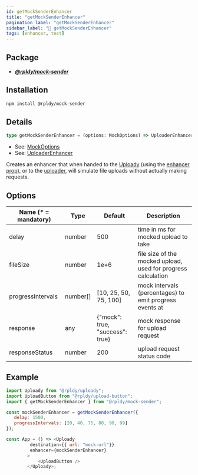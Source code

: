 ```yaml
---
id: getMockSenderEnhancer
title: "getMockSenderEnhancer"
pagination_label: "getMockSenderEnhancer"
sidebar_label: "💪 getMockSenderEnhancer"
tags: [enhancer, test]
---
```


## Package

- **_[@rpldy/mock-sender](../../packages/rpldy-mock-sender)_**

## Installation

```bash npm2yarn
npm install @rpldy/mock-sender
```

## Details

```typescript
type getMockSenderEnhancer = (options: MockOptions) => UploaderEnhancer;
```

- See: [MockOptions](../types#mockoptions)
- See: [UploaderEnhancer](../types#uploaderenhancer)

Creates an enhancer that when handed to the [Uploady](..) (using the [enhancer prop](..#enhancer)),
or to the [uploader](../uploader), will simulate file uploads without actually making requests.

## Options

| Name (* = mandatory) | Type    | Default       | Description  |
| -------------- | ------------- | ------------- | -------------|
| delay          | number        | 500           | time in ms for mocked upload to take|
| fileSize       | number        | 1e+6          | file size of the mocked upload, used for progress calculation|
| progressIntervals | number[]   | [10, 25, 50, 75, 100] | mock intervals (percentages) to emit progress events at|
| response       | any           |  {"mock": true, "success": true} | mock response for upload request|
| responseStatus | number        | 200           | upload request status code|

## Example

```javascript
import Uploady from "@rpldy/uploady";
import UploadButton from "@rpldy/upload-button";
import { getMockSenderEnhancer } from "@rpldy/mock-sender";

const mockSenderEnhancer = getMockSenderEnhancer({
   delay: 1500,
   progressIntervals: [20, 40, 75, 80, 90, 99]
});

const App = () => <Uploady
         destination={{ url: "mock-url"}}
         enhancer={mockSenderEnhancer}
        >
            <UploadButton />
        </Uploady>;
```
